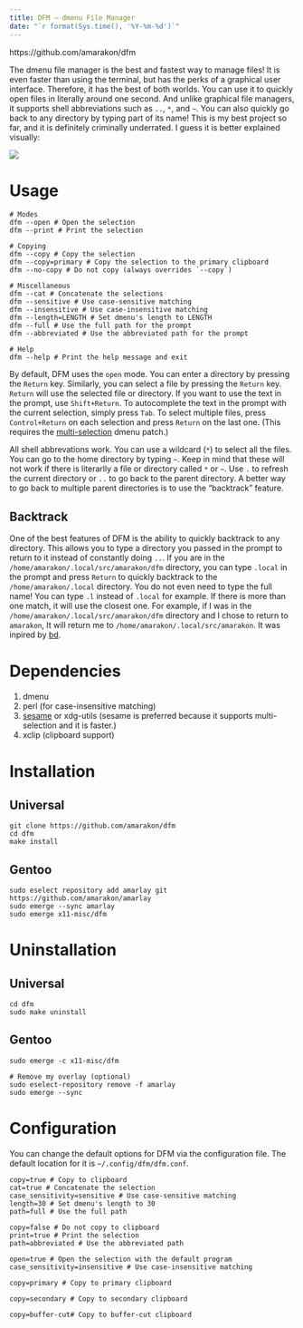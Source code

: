 ```yaml
---
title: DFM – dmenu File Manager
date: "`r format(Sys.time(), '%Y-%m-%d')`"
---
```


https://github.com/amarakon/dfm

The dmenu file manager is the best and fastest way to manage files!
It is even faster than using the terminal, but has the perks of a graphical user interface.
Therefore, it has the best of both worlds.
You can use it to quickly open files in literally around one second.
And unlike graphical file managers, it supports shell abbreviations such as `..`, `*`, and `~`.
You can also quickly go back to any directory by typing part of its name!
This is my best project so far, and it is definitely criminally underrated.
I guess it is better explained visually:

![](/images/dfm.gif)

# Usage

```shell
# Modes
dfm --open # Open the selection
dfm --print # Print the selection

# Copying
dfm --copy # Copy the selection
dfm --copy=primary # Copy the selection to the primary clipboard
dfm --no-copy # Do not copy (always overrides `--copy`)

# Miscellaneous
dfm --cat # Concatenate the selections
dfm --sensitive # Use case-sensitive matching
dfm --insensitive # Use case-insensitive matching
dfm --length=LENGTH # Set dmenu's length to LENGTH
dfm --full # Use the full path for the prompt
dfm --abbreviated # Use the abbreviated path for the prompt

# Help
dfm --help # Print the help message and exit
```

By default, DFM uses the `open` mode.
You can enter a directory by pressing the `Return` key.
Similarly, you can select a file by pressing the `Return` key.
`Return` will use the selected file or directory.
If you want to use the text in the prompt, use `Shift+Return`.
To autocomplete the text in the prompt with the current selection, simply press `Tab`.
To select multiple files, press `Control+Return` on each selection and press `Return` on the last one.
(This requires the [multi-selection](https://tools.suckless.org/dmenu/patches/multi-selection/) dmenu patch.)


All shell abbrevations work.
You can use a wildcard (`*`) to select all the files.
You can go to the home directory by typing `~`.
Keep in mind that these will not work if there is literarlly a file or directory called `*` or `~`.
Use `.` to refresh the current directory or `..` to go back to the parent directory.
A better way to go back to multiple parent directories is to use the "backtrack" feature.

## Backtrack

One of the best features of DFM is the ability to quickly backtrack to any directory.
This allows you to type a directory you passed in the prompt to return to it instead of constantly doing `..`.
If you are in the `/home/amarakon/.local/src/amarakon/dfm` directory, you can type `.local` in the prompt and press `Return` to quickly backtrack to the `/home/amarakon/.local` directory.
You do not even need to type the full name!
You can type `.l` instead of `.local` for example.
If there is more than one match, it will use the closest one.
For example, if I was in the `/home/amarakon/.local/src/amarakon/dfm` directory and I chose to return to `amarakon`, It will return me to `/home/amarakon/.local/src/amarakon`.
It was inpired by [bd](https://github.com/vigneshwaranr/bd).

# Dependencies

1. dmenu
1. perl (for case-insensitive matching)
1. [sesame](https://github.com/green7ea/sesame) or xdg-utils (sesame is preferred because it supports multi-selection and it is faster.)
1. xclip (clipboard support)

# Installation

## Universal

```shell
git clone https://github.com/amarakon/dfm
cd dfm
make install
```

## Gentoo

```shell
sudo eselect repository add amarlay git https://github.com/amarakon/amarlay
sudo emerge --sync amarlay
sudo emerge x11-misc/dfm
```

# Uninstallation

## Universal

```shell
cd dfm
sudo make uninstall
```

## Gentoo

```shell
sudo emerge -c x11-misc/dfm

# Remove my overlay (optional)
sudo eselect-repository remove -f amarlay
sudo emerge --sync
```

# Configuration

You can change the default options for DFM via the configuration file.
The default location for it is `~/.config/dfm/dfm.conf`.

```shell
copy=true # Copy to clipboard
cat=true # Concatenate the selection
case_sensitivity=sensitive # Use case-sensitive matching
length=30 # Set dmenu's length to 30
path=full # Use the full path
```

```shell
copy=false # Do not copy to clipboard
print=true # Print the selection
path=abbreviated # Use the abbreviated path
```

```shell
open=true # Open the selection with the default program
case_sensitivity=insensitive # Use case-insensitive matching
```

```shell
copy=primary # Copy to primary clipboard
```
```shell
copy=secondary # Copy to secondary clipboard
```
```shell
copy=buffer-cut# Copy to buffer-cut clipboard
```
